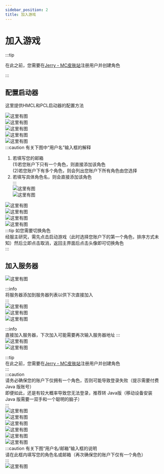 ```yaml
---
sidebar_position: 2
title: 加入游戏
---
```



# 加入游戏  
<Tabs>
  <TabItem value='java' label='Java 版'>

:::tip

在此之前，您需要在[Jerry - MC皮肤站](https://account.mc.jerry.ink/)注册用户并创建角色

:::

## 配置启动器
这里提供HMCL和PCL启动器的配置方法

<Tabs>
  <TabItem value='HMCL' label='HMCL'>

![这里有图](img/20230120005612.png)  
![这里有图](img/20230120005701.png)  
![这里有图](img/20230120005807.png)  
![这里有图](img/20230120005901.png)  
![这里有图](img/20230120005931.png)  
:::caution 有关下图中“用户名”输入框的解释  
1. 若填写您的邮箱  
  (1)若您账户下只有一个角色，则直接添加该角色  
  (2)若您账户下有多个角色，则会列出您账户下所有角色由您选择  
2. 若填写具体角色名，则会直接添加该角色  
:::  
![这里有图](img/20230120010031.png)  
![这里有图](img/20230120010154.png)  
  </TabItem>
  <TabItem value='PCL' label='PCL'>

![这里有图](img/20230120012708.png)  
![这里有图](img/20230120012829.png)  
![这里有图](img/20230120013029.png)  
![这里有图](img/20230120013236.png)  
:::tip 如您需要切换角色  
经服主研究，需先点击启动游戏（此时选择您账户下的第一个角色，排序方式未知）然后立即点击取消，返回主界面后点击头像即可切换角色  
:::  
  </TabItem>
</Tabs>

## 加入服务器  

![这里有图](img/6370fe53ca864.png)  
<Tabs>
  <TabItem value='add-server' label='添加服务器'>

:::info  
将服务器添加到服务器列表以供下次直接加入  
:::  
![这里有图](img/6370fe512d304.png)  
![这里有图](img/6370fe528a329.png)  
![这里有图](img/6370fe526abc7.png)  

  </TabItem>
  <TabItem value='join-in' label='直接连接'>

:::info  
直接加入服务器，下次加入可能需要再次输入服务器地址
:::  
![这里有图](img/6370fe5302930.png)  
![这里有图](img/6370fe5291c41.png)  

  </TabItem>
</Tabs>

  </TabItem>
  <TabItem value='be' label='基岩版'>

:::tip  
在此之前，您需要在[Jerry - MC皮肤站](https://account.mc.jerry.ink/)注册用户并创建角色  
:::  
:::caution  
请务必确保您的账户下仅拥有一个角色，否则可能导致登录失败（提示需要付费 Java 版账号）  
即便如此，还是有较大概率导致您无法登录，推荐转 Java版（移动设备安装 Java 版需要一双手和一个聪明的脑子）  
:::  
![这里有图](img/6371059eae561.png)  
![这里有图](img/6371059c29c17.png)  
![这里有图](img/6371059daa399.png)  
![这里有图](img/6371060b9382b.png)  
![这里有图](img/6371059e50f61.png)  
![这里有图](img/6371059c1ae4e.png)  
:::caution 有关下图“用户名/邮箱”输入框的说明  
请在此框内填写您的角色名或邮箱（再次确保您的账户下仅有一个角色）  
:::  
![这里有图](img/6371060925ad8.png)  
  </TabItem>
</Tabs>